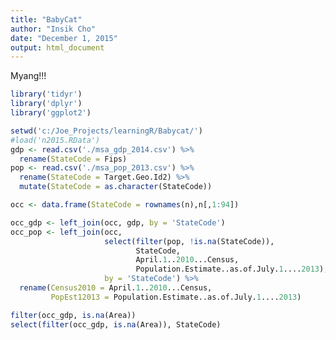 ```yaml
---
title: "BabyCat"
author: "Insik Cho"
date: "December 1, 2015"
output: html_document
---
```


Myang!!!

```r
library('tidyr')
library('dplyr')
library('ggplot2')

setwd('c:/Joe_Projects/learningR/Babycat/')
#load('n2015.RData')
gdp <- read.csv('./msa_gdp_2014.csv') %>%
  rename(StateCode = Fips)
pop <- read.csv('./msa_pop_2013.csv') %>%
  rename(StateCode = Target.Geo.Id2) %>%
  mutate(StateCode = as.character(StateCode))

occ <- data.frame(StateCode = rownames(n),n[,1:94])

occ_gdp <- left_join(occ, gdp, by = 'StateCode')
occ_pop <- left_join(occ,
                     select(filter(pop, !is.na(StateCode)),
                            StateCode,
                            April.1..2010...Census,
                            Population.Estimate..as.of.July.1....2013),
                     by = 'StateCode') %>%
  rename(Census2010 = April.1..2010...Census,
         PopEst12013 = Population.Estimate..as.of.July.1....2013)

filter(occ_gdp, is.na(Area))
select(filter(occ_gdp, is.na(Area)), StateCode)
```

